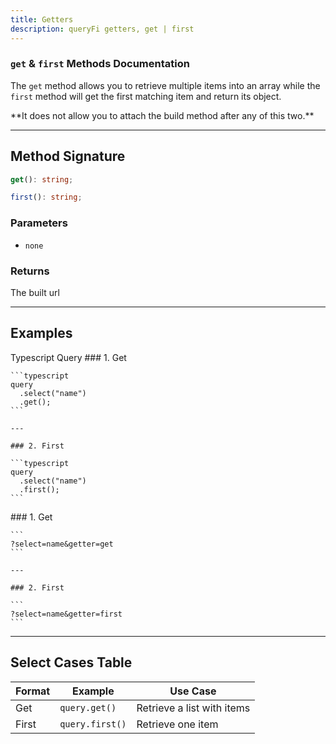 ```yaml
---
title: Getters
description: queryFi getters, get | first
---
```


### `get` & `first` Methods Documentation

The `get` method allows you to retrieve multiple items into an array while the `first` method will get the first matching item and return its object.

<Note type="note" title="Note">
  **It does not allow you to attach the build method after any of this two.**
</Note>

---

## Method Signature

```typescript
get(): string;

first(): string;
```

### Parameters

- `none`

### Returns

The built url

---

## Examples

<Tabs defaultValue="ts" className="pt-5 pb-1">
  <TabsList>
    <TabsTrigger value="ts">Typescript</TabsTrigger>
    <TabsTrigger value="query">Query</TabsTrigger>
  </TabsList>
  
  <TabsContent value="ts">
    ### 1. Get

    ```typescript
    query
      .select("name")
      .get();
    ```

    ---

    ### 2. First

    ```typescript
    query
      .select("name")
      .first();
    ```
  </TabsContent>

  <TabsContent value="query">
    ### 1. Get

    ```
    ?select=name&getter=get
    ```

    ---

    ### 2. First

    ```
    ?select=name&getter=first
    ```
  </TabsContent>
</Tabs>

---

## Select Cases Table

| **Format**            | **Example**                        | **Use Case**               |
|----------------------|-------------------------------------|----------------------------|
| Get        | `query.get()`             | Retrieve a list with items        |
| First      | `query.first()`  | Retrieve one item  |

